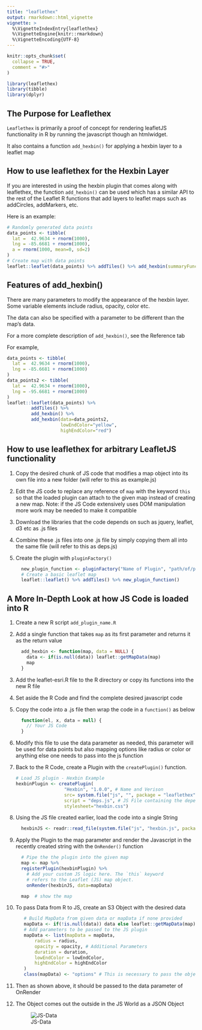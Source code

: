 ```yaml
---
title: "leaflethex"
output: rmarkdown::html_vignette
vignette: >
  %\VignetteIndexEntry{leaflethex}
  %\VignetteEngine{knitr::rmarkdown}
  %\VignetteEncoding{UTF-8}
---
```


```r
knitr::opts_chunk$set(
  collapse = TRUE,
  comment = "#>"
)
```

```r
library(leaflethex)
library(tibble)
library(dplyr)
```

## The Purpose for Leaflethex

`Leaflethex` is primarily a proof of concept for rendering leafletJS functionality in R by running the javascript though an htmlwidget.

It also contains a function `add_hexbin()` for applying a hexbin layer to a leaflet map

## How to use leaflethex for the Hexbin Layer

If you are interested in using the hexbin plugin that comes along with leaflethex, the function `add_hexbin()` can be used which has a similar API to the rest of the Leaflet R functions that add layers to leaflet maps such as addCircles, addMarkers, etc.

Here is an example:

```r
# Randomly generated data points
data_points <- tibble(
  lat =  42.9634 + rnorm(1000),
  lng = -85.6681 + rnorm(1000),
  a = rnorm(1000, mean=0, sd=2)
)
# Create map with data points
leaflet::leaflet(data_points) %>% addTiles() %>% add_hexbin(summaryFunction="count")
```

## Features of add_hexbin()


There are many parameters to modify the appearance of the hexbin layer. Some variable elements include radius, opacity, color etc.

The data can also be specified with a parameter to be different than the map's data.

For a more complete description of `add_hexbin()`, see the Reference tab

For example,

```r
data_points <- tibble(
  lat =  42.9634 + rnorm(1000),
  lng = -85.6681 + rnorm(1000)
)
data_points2 <- tibble(
  lat =  42.9634 + rnorm(1000),
  lng = -95.6681 + rnorm(1000)
)
leaflet::leaflet(data_points) %>% 
         addTiles() %>% 
         add_hexbin() %>% 
         add_hexbin(data=data_points2, 
                    lowEndColor="yellow", 
                    highEndColor="red")
```

## How to use leaflethex for arbitrary LeafletJS functionality

#. Copy the desired chunk of JS code that modifies a map object into its own file into a new folder (will refer to this as example.js)
#. Edit the JS code to replace any reference of `map` with the keyword `this` so that the loaded plugin can attach to the given map instead of creating a new map. Note: if the JS Code extensively uses DOM manipulation more work may be needed to make it compatible
#. Download the libraries that the code depends on such as jquery, leaflet, d3 etc as .js files
#. Combine these .js files into one .js file by simply copying them all into the same file (will refer to this as deps.js)
#. Create the plugin with `pluginFactory()`

    ```r
      new_plugin_function <- pluginFactory("Name of Plugin", "path/of/parent/folder/", "leaflet-script.js", "deps.js", "stylesheet.css")
      # Create a basic leaflet map
      leaflet::leaflet() %>% addTiles() %>% new_plugin_function()
    ```

## A More In-Depth Look at how JS Code is loaded into R

#. Create a new R script `add_plugin_name.R`
#. Add a single function that takes `map` as its first parameter and returns it as the return value

    ```r
      add_hexbin <- function(map, data = NULL) {
        data <- if(is.null(data)) leaflet::getMapData(map)
        map
      }
    ```


#. Add the leaflet-esri.R file to the R directory or copy its functions into the new R file
#. Set aside the R Code and find the complete desired javascript code
#. Copy the code into a .js file then wrap the code in a `function()` as below

    ```js
      function(el, x, data = null) {
        // Your JS Code
      }
    ```
    
#. Modify this file to use the data parameter as needed, this parameter will be used for data points but also mapping options like radius or color or anything else one needs to pass into the js function

#. Back to the R Code, create a Plugin with the `createPlugin()` function.

    ```r
    # Load JS plugin - Hexbin Example
    hexbinPlugin <- createPlugin(
                      "Hexbin", "1.0.0", # Name and Verison
                      src= system.file("js", "", package = "leaflethex"), #Parent folder of the     dependencies and stylesheets
                      script = "deps.js", # JS File containing the dependencies
                      stylesheet="hexbin.css") 
    
    ```
    
#. Using the JS file created earlier, load the code into a single String

    ``` r
      hexbinJS <- readr::read_file(system.file("js", "hexbin.js", package = "leaflethex"))
    ```

#. Apply the Plugin to the map parameter and render the Javascript in the recently created string with the `OnRender()` function

    ```r
      # Pipe the the plugin into the given map
      map <- map %>%
      registerPlugin(hexbinPlugin) %>%
        # Add your custom JS logic here. The `this` keyword
        # refers to the Leaflet (JS) map object.
        onRender(hexbinJS, data=mapData)
    
      map  # show the map
    ```


#. To pass Data from R to JS, create an S3 Object with the desired data

    ```r
       # Build MapData from given data or mapData if none provided
       mapData <- if(!is.null(data)) data else leaflet::getMapData(map)
       # Add parameters to be passed to the JS plugin
       mapData <- list(mapData = mapData,
           radius = radius,
           opacity = opacity, # Additional Parameters
           duration = duration,
           lowEndColor = lowEndColor,
           highEndColor = highEndColor
       )
       class(mapData) <- "options" # This is necessary to pass the object as a JSON object instead of a JSON Array, much easier to deal with on the JS side
    ```

#. Then as shown above, it should be passed to the data parameter of OnRender

#. The Object comes out the outside in the JS World as a JSON Object

    ![JS-Data](jsdata.png)


